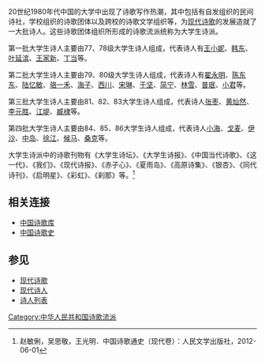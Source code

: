 {{multiple issues|
{{disputed|time=2019-03-22T01:01:39+00:00}}
{{globalize|time=2019-03-22T01:01:39+00:00}}
{{original research|time=2019-03-22T01:01:39+00:00}}
}}
20世纪1980年代中国的大学中出现了诗歌写作热潮，其中包括有自发组织的民间诗社，学校组织的诗歌团体以及跨校的诗歌文学组织等，为[[现代诗歌|现代诗歌]]的发展造就了一大批诗人。这些诗歌团体组织所形成的诗歌流派统称为大学生诗派。

第一批大学生诗人主要由77、78级大学生诗人组成，代表诗人有[[王小妮|王小妮]]、[[韩东_(诗人)|韩东]]、[[叶延滨|叶延滨]]、[[王家新|王家新]]、[[丁当|丁当]]等。

第二批大学生诗人主要由79、80级大学生诗人组成，代表诗人有[[翟永明|翟永明]]、[[陈东东|陈东东]]、[[陆忆敏|陆忆敏]]、[[骆一禾|骆一禾]]、[[海子_(诗人)|海子]]、[[西川_(诗人)|西川]]、[[宋琳|宋琳]]、[[于坚|于坚]]、[[简宁|简宁]]、[[林雪|林雪]]、[[普珉|普珉]]、[[小君|小君]]等。

第三批大学生诗人主要由81、82、83大学生诗人组成，代表诗人[[张枣|张枣]]、[[黄灿然|黄灿然]]、[[李元胜|李元胜]]、[[江堤|江堤]]、[[臧棣|臧棣]]等。

第四批大学生诗人主要由84、85、86大学生诗人组成，代表诗人[[小海|小海]]、[[戈麦|戈麦]]、[[伊沙|伊沙]]、[[中岛|中岛]]、[[徐江|徐江]]、[[候马|候马]]、[[桑克|桑克]]等。

大学生诗派中的诗歌刊物有《大学生诗坛》、《大学生诗报》、《中国当代诗歌》、《这一代》、《我们》、《现代诗报》、《赤子心》、《夏雨岛》、《高原诗集》、《银杏》、《同代诗刊》、《启明星》、《彩虹》、《刹那》等。<ref>赵敏俐，吴思敬，王光明．中国诗歌通史（现代卷）：人民文学出版社，2012-06-01</ref>

==相关连接==

*[https://web.archive.org/web/20181121142452/http://www.shigeku.com/ 中国诗歌库]
*[http://poetrycn.com 中国诗歌史] {{Wayback|url=http://poetrycn.com/ |date=20200109082044 }}

==参见==
{{reflist}}
*[[现代诗歌|现代诗歌]]
*[[现代诗人|现代诗人]]
*[[诗人列表|诗人列表]]

[[Category:中华人民共和国诗歌流派|Category:中华人民共和国诗歌流派]]